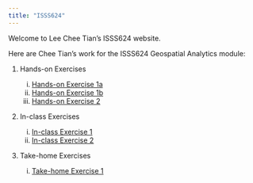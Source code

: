 ```yaml
---
title: "ISSS624"
---
```


Welcome to Lee Chee Tian's ISSS624 website.

Here are Chee Tian's work for the ISSS624 Geospatial Analytics module:

1.  Hands-on Exercises

    i)  [Hands-on Exercise 1a](Hands-on_Ex/Hands-on_Ex1/hands-on_ex1a.qmd)
    ii) [Hands-on Exercise 1b](Hands-on_Ex/Hands-on_Ex1/hands-on_ex1b.qmd)
    iii) [Hands-on Exercise 2](Hands-on_Ex/Hands-on_Ex2/hands-on_ex2.qmd)

2.  In-class Exercises

    i.  [In-class Exercise 1](In-class_Ex/In-class_Ex1/in-class_ex1.qmd)
    ii. [In-class Exercise 2](In-class_Ex/In-class_Ex2/in-class_ex2.qmd)

3.  Take-home Exercises

    i.  [Take-home Exercise 1](Take-home_Ex/Take-home_Ex1/take-home_ex1.qmd)
